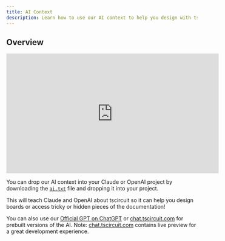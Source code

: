 ```yaml
---
title: AI Context
description: Learn how to use our AI context to help you design with tscircuit
---
```


## Overview

<iframe width="560" height="315" src="https://www.youtube.com/embed/Uve8xaVsPUQ?si=Cdy6mrv3WVDEtgE1" title="YouTube video player" frameborder="0" allow="accelerometer; autoplay; clipboard-write; encrypted-media; gyroscope; picture-in-picture; web-share" referrerpolicy="strict-origin-when-cross-origin" allowfullscreen></iframe>

You can drop our AI context into your Claude or OpenAI project by downloading
the [`ai.txt`](https://docs.tscircuit.com/ai.txt) file and dropping it into your project.

This will teach Claude and OpenAI about tscircuit so it can help you design
boards or access tricky or hidden pieces of the documentation!

You can also use our [Official GPT on ChatGPT](https://chatgpt.com/g/g-67b2911b5af08191bdde2d4a0c8c1076-tscircuit-helper) or [chat.tscircuit.com](https://chat.tscircuit.com)
for prebuilt versions of the AI. Note: [chat.tscircuit.com](https://chat.tscircuit.com)
contains live preview for a great development experience.